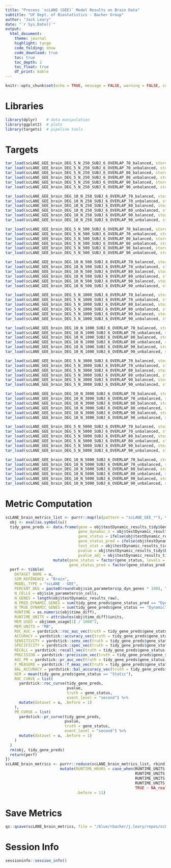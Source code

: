 ```yaml
---
title: "Process `scLANE (GEE)` Model Results on Brain Data"
subtitle: "UF Dept. of Biostatistics - Bacher Group"
author: "Jack Leary" 
date: "`r Sys.Date()`"
output:
  html_document:
    theme: journal
    highlight: tango
    code_folding: show
    code_download: true 
    toc: true 
    toc_depth: 2
    toc_float: true
    df_print: kable
---
```


```r
knitr::opts_chunk$set(echo = TRUE, message = FALSE, warning = FALSE, comment = NA)
```

# Libraries

```r
library(dplyr)    # data manipulation 
library(ggplot2)  # plots
library(targets)  # pipeline tools
```

# Targets

```r
tar_load(scLANE_GEE_brain_DEG_5_N_250_SUBJ_6_OVERLAP_70_balanced, store = "../store_scLANE_GEE")
tar_load(scLANE_GEE_brain_DEG_5_N_250_SUBJ_6_OVERLAP_70_unbalanced, store = "../store_scLANE_GEE")
tar_load(scLANE_GEE_brain_DEG_5_N_250_SUBJ_6_OVERLAP_80_balanced, store = "../store_scLANE_GEE")
tar_load(scLANE_GEE_brain_DEG_5_N_250_SUBJ_6_OVERLAP_80_unbalanced, store = "../store_scLANE_GEE")
tar_load(scLANE_GEE_brain_DEG_5_N_250_SUBJ_6_OVERLAP_90_balanced, store = "../store_scLANE_GEE")
tar_load(scLANE_GEE_brain_DEG_5_N_250_SUBJ_6_OVERLAP_90_unbalanced, store = "../store_scLANE_GEE")

tar_load(scLANE_GEE_brain_DEG_10_N_250_SUBJ_6_OVERLAP_70_balanced, store = "../store_scLANE_GEE")
tar_load(scLANE_GEE_brain_DEG_10_N_250_SUBJ_6_OVERLAP_70_unbalanced, store = "../store_scLANE_GEE")
tar_load(scLANE_GEE_brain_DEG_10_N_250_SUBJ_6_OVERLAP_80_balanced, store = "../store_scLANE_GEE")
tar_load(scLANE_GEE_brain_DEG_10_N_250_SUBJ_6_OVERLAP_80_unbalanced, store = "../store_scLANE_GEE")
tar_load(scLANE_GEE_brain_DEG_10_N_250_SUBJ_6_OVERLAP_90_balanced, store = "../store_scLANE_GEE")
tar_load(scLANE_GEE_brain_DEG_10_N_250_SUBJ_6_OVERLAP_90_unbalanced, store = "../store_scLANE_GEE")

tar_load(scLANE_GEE_brain_DEG_5_N_500_SUBJ_6_OVERLAP_70_balanced, store = "../store_scLANE_GEE")
tar_load(scLANE_GEE_brain_DEG_5_N_500_SUBJ_6_OVERLAP_70_unbalanced, store = "../store_scLANE_GEE")
tar_load(scLANE_GEE_brain_DEG_5_N_500_SUBJ_6_OVERLAP_80_balanced, store = "../store_scLANE_GEE")
tar_load(scLANE_GEE_brain_DEG_5_N_500_SUBJ_6_OVERLAP_80_unbalanced, store = "../store_scLANE_GEE")
tar_load(scLANE_GEE_brain_DEG_5_N_500_SUBJ_6_OVERLAP_90_balanced, store = "../store_scLANE_GEE")
tar_load(scLANE_GEE_brain_DEG_5_N_500_SUBJ_6_OVERLAP_90_unbalanced, store = "../store_scLANE_GEE")

tar_load(scLANE_GEE_brain_DEG_10_N_500_SUBJ_6_OVERLAP_70_balanced, store = "../store_scLANE_GEE")
tar_load(scLANE_GEE_brain_DEG_10_N_500_SUBJ_6_OVERLAP_70_unbalanced, store = "../store_scLANE_GEE")
tar_load(scLANE_GEE_brain_DEG_10_N_500_SUBJ_6_OVERLAP_80_balanced, store = "../store_scLANE_GEE")
tar_load(scLANE_GEE_brain_DEG_10_N_500_SUBJ_6_OVERLAP_80_unbalanced, store = "../store_scLANE_GEE")
tar_load(scLANE_GEE_brain_DEG_10_N_500_SUBJ_6_OVERLAP_90_balanced, store = "../store_scLANE_GEE")
tar_load(scLANE_GEE_brain_DEG_10_N_500_SUBJ_6_OVERLAP_90_unbalanced, store = "../store_scLANE_GEE")

tar_load(scLANE_GEE_brain_DEG_5_N_1000_SUBJ_6_OVERLAP_70_balanced, store = "../store_scLANE_GEE")
tar_load(scLANE_GEE_brain_DEG_5_N_1000_SUBJ_6_OVERLAP_70_unbalanced, store = "../store_scLANE_GEE")
tar_load(scLANE_GEE_brain_DEG_5_N_1000_SUBJ_6_OVERLAP_80_balanced, store = "../store_scLANE_GEE")
tar_load(scLANE_GEE_brain_DEG_5_N_1000_SUBJ_6_OVERLAP_80_unbalanced, store = "../store_scLANE_GEE")
tar_load(scLANE_GEE_brain_DEG_5_N_1000_SUBJ_6_OVERLAP_90_balanced, store = "../store_scLANE_GEE")
tar_load(scLANE_GEE_brain_DEG_5_N_1000_SUBJ_6_OVERLAP_90_unbalanced, store = "../store_scLANE_GEE")

tar_load(scLANE_GEE_brain_DEG_10_N_1000_SUBJ_6_OVERLAP_70_balanced, store = "../store_scLANE_GEE")
tar_load(scLANE_GEE_brain_DEG_10_N_1000_SUBJ_6_OVERLAP_70_unbalanced, store = "../store_scLANE_GEE")
tar_load(scLANE_GEE_brain_DEG_10_N_1000_SUBJ_6_OVERLAP_80_balanced, store = "../store_scLANE_GEE")
tar_load(scLANE_GEE_brain_DEG_10_N_1000_SUBJ_6_OVERLAP_80_unbalanced, store = "../store_scLANE_GEE")
tar_load(scLANE_GEE_brain_DEG_10_N_1000_SUBJ_6_OVERLAP_90_balanced, store = "../store_scLANE_GEE")
tar_load(scLANE_GEE_brain_DEG_10_N_1000_SUBJ_6_OVERLAP_90_unbalanced, store = "../store_scLANE_GEE")

tar_load(scLANE_GEE_brain_DEG_5_N_3000_SUBJ_6_OVERLAP_70_balanced, store = "../store_scLANE_GEE")
tar_load(scLANE_GEE_brain_DEG_5_N_3000_SUBJ_6_OVERLAP_70_unbalanced, store = "../store_scLANE_GEE")
tar_load(scLANE_GEE_brain_DEG_5_N_3000_SUBJ_6_OVERLAP_80_balanced, store = "../store_scLANE_GEE")
tar_load(scLANE_GEE_brain_DEG_5_N_3000_SUBJ_6_OVERLAP_80_unbalanced, store = "../store_scLANE_GEE")
tar_load(scLANE_GEE_brain_DEG_5_N_3000_SUBJ_6_OVERLAP_90_balanced, store = "../store_scLANE_GEE")
tar_load(scLANE_GEE_brain_DEG_5_N_3000_SUBJ_6_OVERLAP_90_unbalanced, store = "../store_scLANE_GEE")

tar_load(scLANE_GEE_brain_DEG_10_N_3000_SUBJ_6_OVERLAP_70_balanced, store = "../store_scLANE_GEE")
tar_load(scLANE_GEE_brain_DEG_10_N_3000_SUBJ_6_OVERLAP_70_unbalanced, store = "../store_scLANE_GEE")
tar_load(scLANE_GEE_brain_DEG_10_N_3000_SUBJ_6_OVERLAP_80_balanced, store = "../store_scLANE_GEE")
tar_load(scLANE_GEE_brain_DEG_10_N_3000_SUBJ_6_OVERLAP_80_unbalanced, store = "../store_scLANE_GEE")
tar_load(scLANE_GEE_brain_DEG_10_N_3000_SUBJ_6_OVERLAP_90_balanced, store = "../store_scLANE_GEE")
tar_load(scLANE_GEE_brain_DEG_10_N_3000_SUBJ_6_OVERLAP_90_unbalanced, store = "../store_scLANE_GEE")

tar_load(scLANE_GEE_brain_DEG_5_N_5000_SUBJ_6_OVERLAP_70_balanced, store = "../store_scLANE_GEE")
tar_load(scLANE_GEE_brain_DEG_5_N_5000_SUBJ_6_OVERLAP_70_unbalanced, store = "../store_scLANE_GEE")
tar_load(scLANE_GEE_brain_DEG_5_N_5000_SUBJ_6_OVERLAP_80_balanced, store = "../store_scLANE_GEE")
tar_load(scLANE_GEE_brain_DEG_5_N_5000_SUBJ_6_OVERLAP_80_unbalanced, store = "../store_scLANE_GEE")
tar_load(scLANE_GEE_brain_DEG_5_N_5000_SUBJ_6_OVERLAP_90_balanced, store = "../store_scLANE_GEE")
tar_load(scLANE_GEE_brain_DEG_5_N_5000_SUBJ_6_OVERLAP_90_unbalanced, store = "../store_scLANE_GEE")

tar_load(scLANE_GEE_brain_DEG_10_N_5000_SUBJ_6_OVERLAP_70_balanced, store = "../store_scLANE_GEE")
tar_load(scLANE_GEE_brain_DEG_10_N_5000_SUBJ_6_OVERLAP_70_unbalanced, store = "../store_scLANE_GEE")
tar_load(scLANE_GEE_brain_DEG_10_N_5000_SUBJ_6_OVERLAP_80_balanced, store = "../store_scLANE_GEE")
tar_load(scLANE_GEE_brain_DEG_10_N_5000_SUBJ_6_OVERLAP_80_unbalanced, store = "../store_scLANE_GEE")
tar_load(scLANE_GEE_brain_DEG_10_N_5000_SUBJ_6_OVERLAP_90_balanced, store = "../store_scLANE_GEE")
tar_load(scLANE_GEE_brain_DEG_10_N_5000_SUBJ_6_OVERLAP_90_unbalanced, store = "../store_scLANE_GEE")
```

# Metric Computation

```r
scLANE_brain_metrics_list <- purrr::map(ls(pattern = "scLANE_GEE_*"), function(u) {
  obj <- eval(as.symbol(u))
  tidy_gene_preds <- data.frame(gene = obj$testDynamic_results_tidy$Gene, 
                                gene_dynamic_n = obj$testDynamic_results_tidy$geneDynamic_n, 
                                gene_status = ifelse(obj$testDynamic_results_tidy$geneDynamic_n > 0, "Dynamic", "Static"),
                                gene_status_pred = ifelse(obj$testDynamic_results_tidy$Gene_Dynamic_Overall == 1, "Dynamic", "Static"), 
                                test_stat = obj$testDynamic_results_tidy$Test_Stat, 
                                pvalue = obj$testDynamic_results_tidy$P_Val, 
                                pvalue_adj = obj$testDynamic_results_tidy$P_Val_Adj) %>% 
                     mutate(gene_status = factor(gene_status, levels = c("Dynamic", "Static")), 
                            gene_status_pred = factor(gene_status_pred, levels = c("Dynamic", "Static")))
  perf <- tibble(
    DATASET_NAME = u, 
    SIM_REFERENCE = "Brain", 
    MODEL_TYPE = "scLANE - GEE", 
    PERCENT_DEG = paste0(round(obj$sim_parameters$p_dyn_genes * 100), "%"), 
    N_CELLS = obj$sim_parameters$n_cells, 
    N_GENES = length(obj$testDynamic_results_raw), 
    N_PRED_DYNAMIC_GENES = sum(tidy_gene_preds$gene_status_pred == "Dynamic"), 
    N_TRUE_DYNAMIC_GENES = sum(tidy_gene_preds$gene_status == "Dynamic"), 
    RUNTIME = as.numeric(obj$time_diff), 
    RUNTIME_UNITS = attributes(obj$time_diff)$units, 
    MEM_USED = obj$mem_usage[1] / 1000^2,
    MEM_UNITS = "MB", 
    ROC_AUC = yardstick::roc_auc_vec(truth = tidy_gene_preds$gene_status, estimate = tidy_gene_preds$pvalue, event_level = "second"), 
    ACCURACY = yardstick::accuracy_vec(truth = tidy_gene_preds$gene_status, estimate = tidy_gene_preds$gene_status_pred), 
    SENSITIVITY = yardstick::sens_vec(truth = tidy_gene_preds$gene_status, estimate = tidy_gene_preds$gene_status_pred), 
    SPECIFICITY = yardstick::spec_vec(truth = tidy_gene_preds$gene_status, estimate = tidy_gene_preds$gene_status_pred),
    RECALL = yardstick::recall_vec(truth = tidy_gene_preds$gene_status, estimate = tidy_gene_preds$gene_status_pred),
    PRECISION = yardstick::precision_vec(truth = tidy_gene_preds$gene_status, estimate = tidy_gene_preds$gene_status_pred), 
    AUC_PR = yardstick::pr_auc_vec(truth = tidy_gene_preds$gene_status, estimate = tidy_gene_preds$pvalue, event_level = "second"), 
    F_MEASURE = yardstick::f_meas_vec(truth = tidy_gene_preds$gene_status, estimate = tidy_gene_preds$gene_status_pred), 
    BAL_ACCURACY = yardstick::bal_accuracy_vec(truth = tidy_gene_preds$gene_status, estimate = tidy_gene_preds$gene_status_pred), 
    NIR = mean(tidy_gene_preds$gene_status == "Static"), 
    ROC_CURVE = list(
      yardstick::roc_curve(tidy_gene_preds, 
                           pvalue, 
                           truth = gene_status,
                           event_level = "second") %>% 
      mutate(dataset = u, .before = 1)
    ), 
    PR_CURVE = list(
      yardstick::pr_curve(tidy_gene_preds, 
                          pvalue, 
                          truth = gene_status,
                          event_level = "second") %>% 
      mutate(dataset = u, .before = 1)
    )
  )
  rm(obj, tidy_gene_preds)
  return(perf)
}) 
scLANE_brain_metrics <- purrr::reduce(scLANE_brain_metrics_list, rbind) %>% 
                        mutate(RUNTIME_HOURS = case_when(RUNTIME_UNITS == "secs" ~ RUNTIME / 60^2, 
                                                         RUNTIME_UNITS == "mins" ~ RUNTIME / 60, 
                                                         RUNTIME_UNITS == "hours" ~ RUNTIME, 
                                                         RUNTIME_UNITS == "days" ~ RUNTIME * 24, 
                                                         TRUE ~ NA_real_), 
                               .before = 11)
```

# Save Metrics

```r
qs::qsave(scLANE_brain_metrics, file = "/blue/rbacher/j.leary/repos/scLANE-Simulations/Data/Metrics_scLANE_GEE_Multi_Subject_Brain")
```

# Session Info

```r
sessioninfo::session_info()
```
